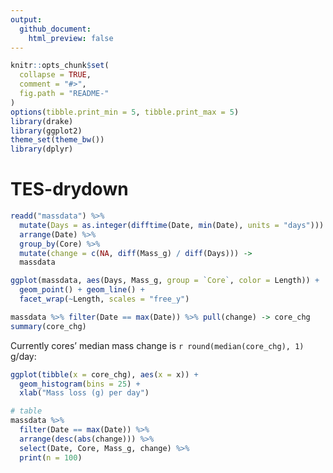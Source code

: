 ```yaml
---
output:
  github_document:
    html_preview: false
---
```


<!-- README.md is generated from README.Rmd. Please edit that file -->

```r
knitr::opts_chunk$set(
  collapse = TRUE,
  comment = "#>",
  fig.path = "README-"
)
options(tibble.print_min = 5, tibble.print_max = 5)
library(drake)
library(ggplot2)
theme_set(theme_bw())
library(dplyr)
```

# TES-drydown

```r
readd("massdata") %>% 
  mutate(Days = as.integer(difftime(Date, min(Date), units = "days"))) %>% 
  arrange(Date) %>% 
  group_by(Core) %>% 
  mutate(change = c(NA, diff(Mass_g) / diff(Days))) ->
  massdata

ggplot(massdata, aes(Days, Mass_g, group = `Core`, color = Length)) +
  geom_point() + geom_line() +
  facet_wrap(~Length, scales = "free_y")

massdata %>% filter(Date == max(Date)) %>% pull(change) -> core_chg
summary(core_chg)
```

Currently cores' median mass change is `r round(median(core_chg), 1)` g/day:

```r
ggplot(tibble(x = core_chg), aes(x = x)) + 
  geom_histogram(bins = 25) +
  xlab("Mass loss (g) per day")

# table
massdata %>% 
  filter(Date == max(Date)) %>% 
  arrange(desc(abs(change))) %>% 
  select(Date, Core, Mass_g, change) %>% 
  print(n = 100)
```

